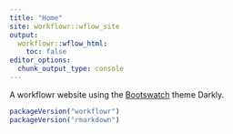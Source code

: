 ```yaml
---
title: "Home"
site: workflowr::wflow_site
output:
  workflowr::wflow_html:
    toc: false
editor_options:
  chunk_output_type: console
---
```


A workflowr website using the [Bootswatch](https://bootswatch.com/3/) theme
Darkly.

```r
packageVersion("workflowr")
packageVersion("rmarkdown")
```

